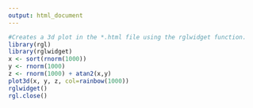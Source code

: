 ---
output: html_document
---

```{r testgl}
#Creates a 3d plot in the *.html file using the rglwidget function.
library(rgl)
library(rglwidget)
x <- sort(rnorm(1000))
y <- rnorm(1000)
z <- rnorm(1000) + atan2(x,y)
plot3d(x, y, z, col=rainbow(1000))
rglwidget()
rgl.close()
```